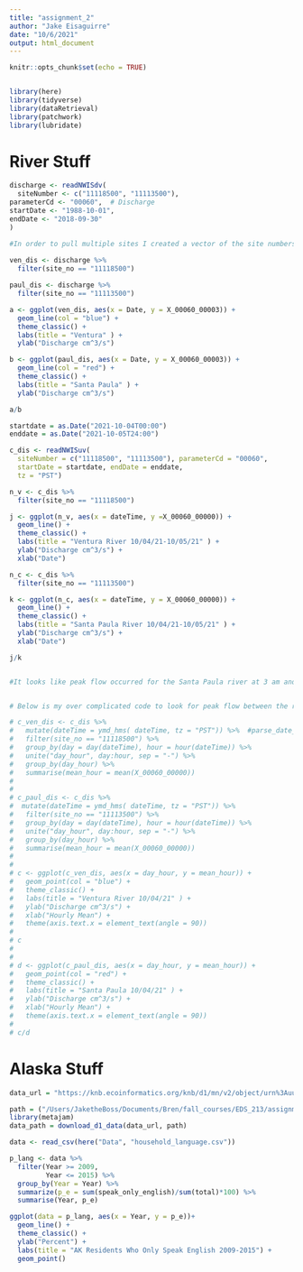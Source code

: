 ```yaml
---
title: "assignment_2"
author: "Jake Eisaguirre"
date: "10/6/2021"
output: html_document
---
```


```r
knitr::opts_chunk$set(echo = TRUE)


library(here)
library(tidyverse)
library(dataRetrieval)
library(patchwork)
library(lubridate)
```

# River Stuff

```r
discharge <- readNWISdv(
  siteNumber <- c("11118500", "11113500"),
parameterCd <- "00060",  # Discharge
startDate <- "1988-10-01", 
endDate <- "2018-09-30"
)

#In order to pull multiple sites I created a vector of the site numbers I wanted to pull. Both sites were the included in the downloaded data set.
  
ven_dis <- discharge %>% 
  filter(site_no == "11118500")

paul_dis <- discharge %>% 
  filter(site_no == "11113500")

a <- ggplot(ven_dis, aes(x = Date, y = X_00060_00003)) + 
  geom_line(col = "blue") +
  theme_classic() +
  labs(title = "Ventura" ) +
  ylab("Discharge cm^3/s")

b <- ggplot(paul_dis, aes(x = Date, y = X_00060_00003)) + 
  geom_line(col = "red") +
  theme_classic() +
  labs(title = "Santa Paula" ) +
  ylab("Discharge cm^3/s")

a/b
```
```r

startdate = as.Date("2021-10-04T00:00")
enddate = as.Date("2021-10-05T24:00")

c_dis <- readNWISuv(
  siteNumber = c("11118500", "11113500"), parameterCd = "00060", 
  startDate = startdate, endDate = enddate,
  tz = "PST")

n_v <- c_dis %>% 
  filter(site_no == "11118500")

j <- ggplot(n_v, aes(x = dateTime, y =X_00060_00000)) +
  geom_line() +
  theme_classic() +
  labs(title = "Ventura River 10/04/21-10/05/21" ) +
  ylab("Discharge cm^3/s") +
  xlab("Date")

n_c <- c_dis %>% 
  filter(site_no == "11113500")

k <- ggplot(n_c, aes(x = dateTime, y = X_00060_00000)) +
  geom_line() +
  theme_classic() +
  labs(title = "Santa Paula River 10/04/21-10/05/21" ) +
  ylab("Discharge cm^3/s") +
  xlab("Date")

j/k


#It looks like peak flow occurred for the Santa Paula river at 3 am and about 12:30 am for the Ventura river. However I would say there was not much of a peak for Ventura as discharge seems to oscillate between night a day. 


# Below is my over complicated code to look for peak flow between the rivers. I uderstand date formate better though.

# c_ven_dis <- c_dis %>% 
#   mutate(dateTime = ymd_hms( dateTime, tz = "PST")) %>%  #parse_date_time(dateTime, orders = "ymd HMS", tz = "PST")) %>% 
#   filter(site_no == "11118500") %>% 
#   group_by(day = day(dateTime), hour = hour(dateTime)) %>% 
#   unite("day_hour", day:hour, sep = "-") %>% 
#   group_by(day_hour) %>% 
#   summarise(mean_hour = mean(X_00060_00000)) 
#  
# 
# c_paul_dis <- c_dis %>%
#  mutate(dateTime = ymd_hms( dateTime, tz = "PST")) %>% 
#   filter(site_no == "11113500") %>% 
#   group_by(day = day(dateTime), hour = hour(dateTime)) %>% 
#   unite("day_hour", day:hour, sep = "-") %>% 
#   group_by(day_hour) %>% 
#   summarise(mean_hour = mean(X_00060_00000)) 
# 
# 
# c <- ggplot(c_ven_dis, aes(x = day_hour, y = mean_hour)) + 
#   geom_point(col = "blue") +
#   theme_classic() +
#   labs(title = "Ventura River 10/04/21" ) +
#   ylab("Discharge cm^3/s") +
#   xlab("Hourly Mean") +
#   theme(axis.text.x = element_text(angle = 90))
# 
# c
# 
# 
# d <- ggplot(c_paul_dis, aes(x = day_hour, y = mean_hour)) + 
#   geom_point(col = "red") +
#   theme_classic() +
#   labs(title = "Santa Paula 10/04/21" ) +
#   ylab("Discharge cm^3/s") +
#   xlab("Hourly Mean") +
#   theme(axis.text.x = element_text(angle = 90))
# 
# c/d


```
# Alaska Stuff

```r

data_url = "https://knb.ecoinformatics.org/knb/d1/mn/v2/object/urn%3Auuid%3A7fc6f6db-c5ea-426a-a743-1f2edafb43b8"

path = ("/Users/JaketheBoss/Documents/Bren/fall_courses/EDS_213/assignment_2_EDS213")
library(metajam)
data_path = download_d1_data(data_url, path)

data <- read_csv(here("Data", "household_language.csv"))

p_lang <- data %>% 
  filter(Year >= 2009,
         Year <= 2015) %>% 
  group_by(Year = Year) %>% 
  summarize(p_e = sum(speak_only_english)/sum(total)*100) %>% 
  summarise(Year, p_e)

ggplot(data = p_lang, aes(x = Year, y = p_e))+
  geom_line() +
  theme_classic() +
  ylab("Percent") +
  labs(title = "AK Residents Who Only Speak English 2009-2015") +
  geom_point()


```

